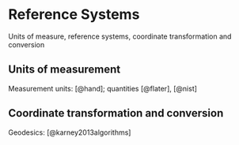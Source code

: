# Reference Systems

Units of measure, reference systems, coordinate transformation and
conversion

## Units of measurement {#units}

Measurement units: [@hand]; quantities [@flater], [@nist]

## Coordinate transformation and conversion {#transform}

Geodesics: [@karney2013algorithms]

